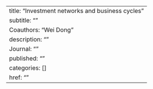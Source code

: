 ---
title: "Investment networks and business cycles"
subtitle: ""
Coauthors: "Wei Dong"
description: ""
Journal: ""
published: ""
categories: []
href: ""
---